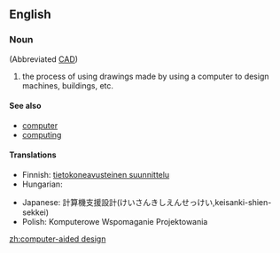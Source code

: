 ==English==

===Noun===
{{en-noun|sg=[[computer]]-[[aided]] [[design]]|-}} (Abbreviated [[CAD]])

# {{uncountable}} the process of using drawings made by using a computer to design machines, buildings, etc.

====See also====
* [[computer]]
* [[computing]]

====Translations====
{{trans-top|process of design using computers}}
* Finnish: [[tietokoneavusteinen suunnittelu]]
* Hungarian: {{t|hu|számítógéppel segített tervezés}}
{{trans-mid}}
* Japanese: 計算機支援設計(けいさんきしえんせっけい,keisanki-shien-sekkei)
* Polish: Komputerowe Wspomaganie Projektowania
{{trans-bottom}}

[[zh:computer-aided design]]